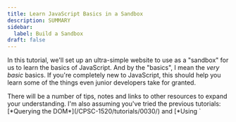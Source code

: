 ```yaml
---
title: Learn JavaScript Basics in a Sandbox
description: SUMMARY
sidebar:
  label: Build a Sandbox
draft: false
---
```




In this tutorial, we'll set up an ultra-simple website to use as a "sandbox" for us to learn the basics of JavaScript. And by the "basics", I mean the *very basic* basics. If you're completely new to JavaScript, this should help you learn some of the things even junior developers take for granted.

<Aside>
  There will be a number of tips, notes and links to other resources to expand your understanding. I'm also assuming you've tried the previous tutorials: [*Querying the DOM*](/CPSC-1520/tutorials/0030/) and [*Using `<script>` Tags*](/CPSC-1520/tutorials/0040/).
</Aside>

## Learning Outcome Guide

Here's a short list of what we will cover in this tutorial.

<Aside title="But, I think I already know this..." type="tip">
    <Image src={gotThis} alt="I know this stuff..." width="100" class="float-start mr-3"/>

    As you look over the list of items here, you might find that you know all or most of these aspects of JavaScript or programming in general. If that's you, then please skip ahead to the next tutorial.
</Aside>

- [ ] Assignment statements
- [ ] Variable declarations and initializations
- [ ] Constants
- [ ] String concatenation
- [ ] Math
- [ ] Converting from numbers to strings
- [ ] Converting from strings to numbers

## The Sandbox Page

<Sandbox />


## Play and Learn

With our sandbox starter code in place, we can begin experimenting and discovering how JavaScript works. As you walk through this tutorial, remember to **save your changes** for each step where you write JavaScript code.

To get the backstory on what we will be coding, you should read the following article.

<LinkButton href="#">What is a Computer Program?</LinkButton>
*Author TODO: Complete the article + link*

### Statements in JavaScript

A **Statement** in JavaScript is a *complete instruction*. We use a semicolon (`;`) at the end to indicate the end of the statement. It works in the same way as a period indicates the end of a sentence (or complete thought) in English.

There are many kinds of instructions we can create in JavaScript. In this part of the tutorial, we'll write statements that create variables, perform math and change the text on our web page.


<Steps>
1. Launch VS Code and open `main.js` for editing. Then launch the website and view it side-by-side with VS Code. 

    <Image src={run} alt="Our code and sandbox"/>

1. Notice in the `main.js` that we have a variable called `sandbox`. This is a reference to the `<output>` element from our HTML. Right now, the page shows the hard-coded text inside the `<output>` element in `index.html`.

    > *`Nothing has been written here yet`*

    In the next steps, we will be writing code that uses this element to display content on the web page.


1. Add your first line of code below the `// TODO` comment (don't remove the existing code). As you save your changes, you should see the text appear on the web page.

    ```js
    // main.js
    sandbox.innerText = 'My sandbox is ready to play in.';
    ```

    We've just written an **assignment statement**. Assignment statements use the `=` operator. It works by taking the value on the right-hand side of the operator and *storing* it in the item on the left-hand side.

    Your code has now *replaced* the old value inside `sandbox.innerText`. That's the purpose of the `=` operator.

1. Add another line of JavaScript code. This time, we will use a different operator: `+=`

    ```js
    // main.js
    sandbox.innerText = 'My sandbox is ready to play in.';
    sandbox.innerHTML += '<br>A) There are many assignment operators';
    ```

    Notice two things here.
    
    - This time, by using `+=` as the operator, we've *appended* more text to the `<output>` element.
    - We also used `.innerHTML` on the `<output>` element so that we can include the `<br>` tag to force the remaining text () to appear below our first message. The `<br>` tag is the *line break*.

    <Aside type="tip" title="Assignment Operators">
      There are many other assignment operators, but we will only concern ourselves with `=` and `+=` for displaying information on the web page.
    </Aside>

1. Let's do some calculations in JavaScript. We'll start by calculating the area of a rectangle. Add the following code.

    ```js
    // main.js
    // ... remember to keep the previous code
    let leftSide = 3;
    let topSide = 4;
    let area;
    area = leftSide * topSide;
    ```

    - The lines that create and assign values to the `leftSide` and `topSide` variables are called **initialilzation statements** because they both create the variable and give it a value in the same instruction.
    - The line that creates the `area` variable is called a **declaration statement** because it creates the variable *without* assigning it a starting value.
    - The last line where we calculate the area is called an **assignment statement**. We use these to store new information in existing variables.

1. Right now, our web page does *not* show the results of our calculation. That's because we haven't written the code to display it.

    Let's show our results by adding the following code.

    ```js
    // main.js
    sandbox.innerHTML += '<br>';
    sandbox.innerHTML += `B) The area of my rectangle is ${area}`;
    ```

    You should see the area's value of `12` displayed on the page.

    <Aside type="tip" title="Template Strings">
      Did you catch how we constructed the text in the last line of the code? We wrapped the text in backticks (`` ` ``) instead of the single-quote characters. This is known as a [**Template String**](/CPSC-1520/reference/0020/#template-strings)

      The process is called <a target="_blank" href="https://en.wikipedia.org/wiki/String_interpolation">***String Interpolation***</a>, and it allows us to build strings and insert values through the use of *placeholders*. The `${}` is our placeholder and we can put variables inside the curly braces. JavaScript will take the *value* from the variable and *place* it in our string at that location.

      Here's another example.

      ```js
      let name = 'Stewart';
      let greeting = `Hello ${name}. Welcome to JavaScript!`;
      // greeting will have the value of
      //   'Hello Stewart. Welcome to JavaScript!'
      ```

      This will prove extremely useful moving forward!
    </Aside>
</Steps>

We've created several lines of code in our sandbox. We've explored some simple math and discovered the useful *string interpolation* syntax.


> So far, we've only explored a single keyword in the JavaScript language: `let`. We're going to discover a couple more JavaScript keywords in the next part of this tutorial: `const` and `typeof`.
>
> *All* of the other words we've written are **identifiers**. An *identifier* is simply a name that we or the browser has given for some variable or object.
>
> To learn more about this aspect of JavaScript, check out the following articles.
>
> <CardGrid>
>   <LinkCard title="JavaScript As A Language" href="/CPSC-1520/explanations/0020/" />
>   <LinkCard title="JavaScript Keywords" href="/CPSC-1520/reference/0010/" />
> </CardGrid>

### Data Types, More Math

A lot of times, the information we need to work with is either *textual* or *numeric*. JavaScript supports these with the `'string'` and `'number'` data types. There are other built-in data types, but these two will be foundational for almost all of the code you write.

> *?Add note about the dangers of **Primitive Obsession**?*

Let's explore how we can manipulate textual and numeric data in our programs.


<Steps>
1. It's not unusual to see code that has "raw" values in it. In fact, we've been using these raw or [**literal**](/CPSC-1520/reference/0020/#literal-values) values in earlier parts of this tutorial. A common place to see these are with initialization or assignment statements.

    Let's add a few variables to our code using literal values.

    ```js
    // main.js
    let unitCost = 12.95;
    let gstRate = 0.05;
    let currency = '(CAD)';
    ```

    <Aside type="tip">
      Generally speaking, when we write JavaScript we should restrict the amount of literal values in our code as much as possible. The values of literals are - simply put - *fixed*. We can't change them. That's why we use [**variables**](/CPSC-1520/reference/0020/#variable-declarations) so often - they give us *flexibility*.
    </Aside>
    
    {/* For example, we created *string literals* such as `'My sandbox is ready to play in.'`. Another literal string was `'<br>'`. A string literal can be recognized as text that is surrounded by either single quotes, double quotes, or a pair of backticks.

    *Numeric literals* are the digits we type. An example includes the numbers `3` and `4` that we used for the sides of the rectangle. */}
1. It's time to do something with these variables. Let's calculate the price of something. We'll display the output with a template string

    ```js
    // main.js
    let subTotal = unitCost * 10;
    // Output the result on another "line"
    sandbox.innerHTML += '<br>C) ';
    sandbox.innerHTML += `The subtotal is ${subTotal}. `;
    sandbox.innerHTML += `The total is ${subTotal + subTotal * gstRate}.`;
    ```

    You should see the following additional text displayed on the page.

    ```
    C) The subtotal is 129.5. The total is 135.975.
    ```

1. The math is good for the code we wrote. But the presentation could use some fixing. Make the following changes.

    ```diff lang="js"
      let subTotal = unitCost * 10;
    + let total = subTotal + subTotal * gstRate;
      // Output the result on another "line"
      sandbox.innerHTML += '<br>C) ';
    - sandbox.innerHTML += `The subtotal is ${subTotal}. `;
    + sandbox.innerHTML += `The subtotal is $ ${subTotal.toFixed(2)}. `;
    - sandbox.innerHTML += `The total is ${subTotal + subTotal * gstRate}.`;
    + sandbox.innerHTML += `The total is $ ${total.toFixed(2)}.`;
    ```

    We added another variable (`total`) to simplify the placeholder's expression that calcluated the total amount. In the placeholders, we used the `.toFixed()` function that comes will all number types. `.toFixed()` converts the *number* to a *string* with a fixed number of digits precision after the decimal point. Lastly, we also threw in a literal `$` in the text to make it clear that we are talking about monetary values.
    
    Now the output should look like the following.

    `C) The subtotal is $ 129.50. The total is $ 135.97.`

1. Let's try some more math, but this time, we'll use a mixture of strings and numbers.

    ```js
    // main.js
    // Can JavaScript do math with strings and numbers?
    let numberFive = 5;
    let stringFive = '5';
    let answer;

    answer = numberFive + stringFive;
    sandbox.innerHTML += '<br>D) ';
    sandbox.innerHTML += `5 + '5' produces ${answer}`;
    ```

    Did you expect that result? It turns out that JavaScript turned the number into a string and then *concatenated* the two strings, producing this text.
    
    `D) 5 + '5' produces 55`

1. Let's do another calculation. Add the following code.

    ```js
    // main.js
    answer = numberFive * stringFive;
    sandbox.innerHTML += '<br>E) ';
    sandbox.innerHTML += `5 * '5' produces ${answer}`;
    ```

    This time, JavaScript turned the string into a number and performed arithmetic. That's because the multiplcation operator (`*`) is intended for use with numbers, not text.
    
    `E) 5 * '5' produces 25`

1. We can re-try that addition operation. This time let's use a function that converts strings to numbers: `parseInt()`

    ```js
    // main.js
    answer = numberFive + parseInt(stringFive);
    sandbox.innerHTML += '<br>F) ';
    sandbox.innerHTML += `5 * parseInt('5') produces ${answer}`;
    ```

    The `parseInt()` will take a string and attempt to convert it to a whole number. There is a similar function if we want to convert to floating-point numbers: `parseFloat()`. Here's the result.
    
    `F) 5 + parseInt('5') produces 25`

1. JavaScript has a keyword that tells us the data type of a variable: `typeof`. Add the following to your growing list of experimental code.

    ```js
    // main.js
    sandbox.innerHTML += `<br>G) numberFive is a ${typeof numberFive}`;
    sandbox.innerHTML += `<br>H) stringFive is a ${typeof stringFive}`;
    ```

    If you are ever curious about the datatype of your variable, just try using the `typeof` operator.

1. One last example to try out. We've seen the usefulness of literal values (though we should be judicious in their use). Hopefully you're seeing how variables are even more useful, because we can re-use them to hold newly calculated values (like we did with `answer`).

    But, what if we wanted a variable that we could re-use in calculations without having its value change? A good example of this is the value for `pi` (3.14150, approximately).

    ```js
    // main.js
    const pi = 3.14159; // pi's value is now fixed - it can't change
    let radius = 10;

    sandbox.innerHTML += `<br>I) A circle with radius of ${radius} `;
    sandbox.innerHTML += `has an area of ${pi * radius * radius} `;
    sandbox.innerHTML += `and a circumference of ${2 * pi * radius}.`;
    ```

    One of the benefits for using a *constant variable* (yes, a contradiction in terms) is that it makes our code easier to read and saves us from using lots of hard-coded literals in our scripts.
</Steps>

## Conclusion

Assignment statements, variable declarations and initializations, constants, string concatenation, math, converting from numbers to strings and strings to numbers &mdash; these are the types of things you should get comfortable writing as a JavaScript programmer.

The concepts we explored in this tutorial form the groundwork on which will will build our JavaScript coding skills. For more information, consult the following article.

<LinkCard title="How JavaScript Works" href="/CPSC-1520/explanations/0025/" />

<details>
    <summary>Expand for complete code for this tutorial</summary>

    ```js
    // main.js
    console.log('main.js has been loaded');
    const sandbox = document.querySelector('output#sandbox');

    // TODO: Use the space below for playing with JavaScript.
    sandbox.innerText = 'My sandbox is ready to play in.';
    sandbox.innerHTML += '<br>A) There are many assignment operators';

    // ... remember to keep the previous code
    let leftSide = 3;
    let topSide = 4;
    let area;
    area = leftSide * topSide;

    sandbox.innerHTML += '<br>';
    sandbox.innerHTML += `B) The area of my rectangle is ${area}`;

    let unitCost = 12.95;
    let gstRate = 0.05;
    let currency = '(CAD)';
    let subTotal = unitCost * 10;
    let total = subTotal + subTotal * gstRate;
    // Output the result on another "line"
    sandbox.innerHTML += '<br>C) ';
    sandbox.innerHTML += `The subtotal is $ ${subTotal.toFixed(2)}. `;
    sandbox.innerHTML += `The total is $ ${total.toFixed(2)}.`;

    // Can JavaScript do math with strings and numbers?
    let numberFive = 5;
    let stringFive = '5';
    let answer;

    answer = numberFive + stringFive;
    sandbox.innerHTML += '<br>D) ';
    sandbox.innerHTML += `5 + '5' produces ${answer}`;

    answer = numberFive * stringFive;
    sandbox.innerHTML += '<br>E) ';
    sandbox.innerHTML += `5 * '5' produces ${answer}`;

    answer = numberFive + parseInt(stringFive);
    sandbox.innerHTML += '<br>F) ';
    sandbox.innerHTML += `5 * parseInt('5') produces ${answer}`;

    sandbox.innerHTML += `<br>G) numberFive is a ${typeof numberFive}`;
    sandbox.innerHTML += `<br>H) stringFive is a ${typeof stringFive}`;

    const pi = 3.14159; // pi's value is now fixed - it can't change
    let radius = 10;

    sandbox.innerHTML += `<br>I) A circle with radius of ${radius} `;
    sandbox.innerHTML += `has an area of ${pi * radius * radius} `;
    sandbox.innerHTML += `and a circumference of ${2 * pi * radius}.`;
    ```
</details>
